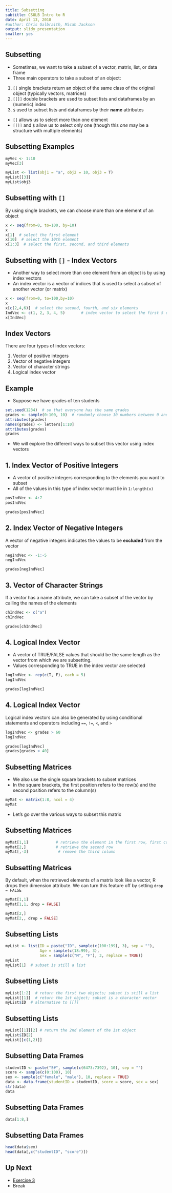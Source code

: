 ```yaml
---
title: Subsetting
subtitle: CSULB Intro to R
date: April 13, 2018
#author: Chris Galbraith, Micah Jackson
output: slidy_presentation
smaller: yes
---
```


## Subsetting

+ Sometimes, we want to take a subset of a vector, matrix, list, or data frame
+ Three main operators to take a subset of an object:
1.  ```[]``` single brackets return an object of the same class of the original object (typically vectors, matrices)
2. ```[[]]``` double brackets are used to subset lists and dataframes by an (numeric) index
3. ```$``` used to subset lists and dataframes by their **name** attributes
+ ```[]``` allows us to select more than one element 
+ ```[[]]``` and ```$``` allow us to select only one (though this *one* may be a structure with multiple elements) 


## Subsetting Examples

```r
myVec <- 1:10
myVec[3]

myList <- list(obj1 = "a", obj2 = 10, obj3 = T)
myList[[3]]
myList$obj3
```


## Subsetting with ```[]```

By using single brackets, we can choose more than one element of an object
```r
x <- seq(from=0, to=100, by=10) 
x
x[1]  # select the first element
x[10]  # select the 10th element
x[1:3]  # select the first, second, and third elements
```


## Subsetting with ```[]``` -  Index Vectors

+ Another way to select more than one element from an object is by using index vectors
+ An index vector is a vector of indices that is used to select a subset of another vector (or matrix)

```r
x <- seq(from=0, to=100,by=10) 
x
x[c(2,4,6)]  # select the second, fourth, and six elements
IndVec <- c(1, 2, 3, 4, 5)       # index vector to select the first 5 elements 
x[IndVec]
```


## Index Vectors

There are four types of index vectors:

1. Vector of positive integers
2. Vector of negative integers
3. Vector of character strings
4. Logical index vector


## Example

+ Suppose we have grades of ten students

```r
set.seed(1234)  # so that everyone has the same grades
grades <- sample(0:100, 10)  # randomly choose 10 numbers between 0 and 100
attributes(grades)
names(grades) <- letters[1:10]
attributes(grades)
grades
```

+ We will explore the different ways to subset this vector using index vectors


## 1. Index Vector of Positive Integers

+ A vector of positive integers corresponding to the elements you want to subset
+ All of the values in this type of index vector must lie in ```1:length(x)```
```r
posIndVec <- 4:7
posIndVec

grades[posIndVec]
```


## 2. Index Vector of Negative Integers

A vector of negative integers indicates the values to be **excluded** from the vector
```r
negIndVec <- -1:-5
negIndVec

grades[negIndVec]
```


## 3. Vector of Character Strings

If a vector has a name attribute, we can take a subset of the vector by calling the names of the elements
```r
chIndVec <- c("a")
chIndVec

grades[chIndVec]
```


## 4. Logical Index Vector

+ A vector of TRUE/FALSE values that should be the same length as the vector from which we are subsetting. 
+ Values corresponding to TRUE in the index vector are selected

```r
logIndVec <- rep(c(T, F), each = 5)
logIndVec

grades[logIndVec]
```


## 4. Logical Index Vector

Logical index vectors can also be generated by using conditional statements and operators including ```==```, ```!=```, ```<```, and ```>```

```r
logIndVec <- grades > 60
logIndVec

grades[logIndVec]
grades[grades < 40]
```


## Subsetting Matrices

+ We also use the single square brackets to subset matrices
+ In the square brackets, the first position refers to the row(s) and the second position refers to the column(s)
```r
myMat <- matrix(1:8, ncol = 4)
myMat
```

+ Let's go over the various ways to subset this matrix


## Subsetting Matrices

```r
myMat[1,1]            # retrieve the element in the first row, first column
myMat[2,]             # retrieve the second row
myMat[,-3]             # remove the third column
```  


## Subsetting Matrices

By default, when the retrieved elements of a matrix look like a vector, R drops their dimension attribute. We can turn this feature off by setting ```drop = FALSE```

```r
myMat[1,1]
myMat[1,1, drop = FALSE]

myMat[2,]
myMat[2,, drop = FALSE]
``` 


## Subsetting Lists

```r
myList <- list(ID = paste("ID", sample(c(100:199), 3), sep = ""), 
               Age = sample(c(18:99), 3), 
               Sex = sample(c("M", "F"), 3, replace = TRUE))
myList
myList[1]  # subset is still a list
``` 


## Subsetting Lists

```r
myList[1:2]  # return the first two objects; subset is still a list
myList[[1]]  # return the 1st object; subset is a character vector
myList$ID  # alternative to [[]]
``` 


## Subsetting Lists

```r
myList[[1]][2] # return the 2nd element of the 1st object
myList$ID[2]
myList[[c(1,2)]]
``` 


## Subsetting Data Frames

```r
studentID <- paste("S#", sample(c(6473:7392), 10), sep = "")
score <- sample(c(0:100), 10)
sex <- sample(c("female", "male"), 10, replace = TRUE)
data <- data.frame(studentID = studentID, score = score, sex = sex)
str(data)
data
``` 


## Subsetting Data Frames

```r
data[1:8,]
``` 


## Subsetting Data Frames 

```r
head(data$sex)
head(data[,c("studentID", "score")])
```


## Up Next

+ [Exercise 3](https://datumu.github.io/CSULB_Intro_R/exercises/exercise_3/ex_3.html)
+ Break
